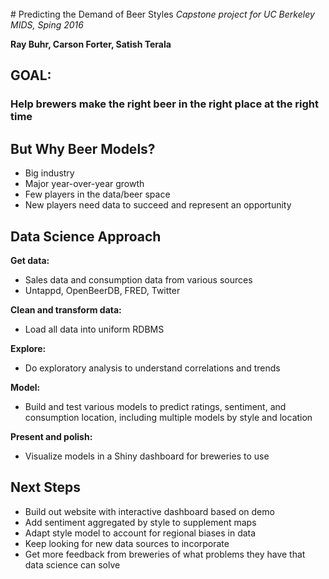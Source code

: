 <br><br><br>
# Predicting the Demand of Beer Styles
*Capstone project for UC Berkeley MIDS, Sping 2016*

**Ray Buhr, Carson Forter, Satish Terala**

## GOAL:
### Help brewers make the right beer in the right place at the right time

## But Why Beer Models?

- Big industry
- Major year-over-year growth
- Few players in the data/beer space
- New players need data to succeed and represent an opportunity


## Data Science Approach

**Get data:**

- Sales data and consumption data from various sources
- Untappd, OpenBeerDB, FRED, Twitter

**Clean and transform data:**

- Load all data into uniform RDBMS

**Explore:**

- Do exploratory analysis to understand correlations and trends

**Model:**

- Build and test various models to predict ratings, sentiment, and consumption location, including multiple models by style and location

**Present and polish:**

- Visualize models in a Shiny dashboard for breweries to use

## Next Steps

- Build out website with interactive dashboard based on demo
- Add sentiment aggregated by style to supplement maps
- Adapt style model to account for regional biases in data 
- Keep looking for new data sources to incorporate
- Get more feedback from breweries of what problems they have that data science can solve